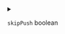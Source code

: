
<details>
<summary>

`skipPush`  <span class="config-field-type">boolean</span> 

</summary>

SkipPush will not push the image to a registry if enabled. Only works if docker or buildkit is chosen
as build method

</details>

